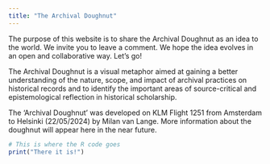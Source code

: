 ```yaml
---
title: "The Archival Doughnut"
---
```


The purpose of this website is to share the Archival Doughnut as an idea to the world. We invite you to leave a comment. We hope the idea evolves in an open and collaborative way. Let's go!

The Archival Doughnut is a visual metaphor aimed at gaining a better understanding of the nature, scope, and impact of archival practices on historical records and to identify the important areas of source-critical and epistemological reflection in historical scholarship.

The 'Archival Doughnut' was developed on KLM Flight 1251 from Amsterdam to Helsinki (22/05/2024) by Milan van Lange. More information about the doughnut will appear here in the near future.

```r
# This is where the R code goes
print("There it is!")
```
